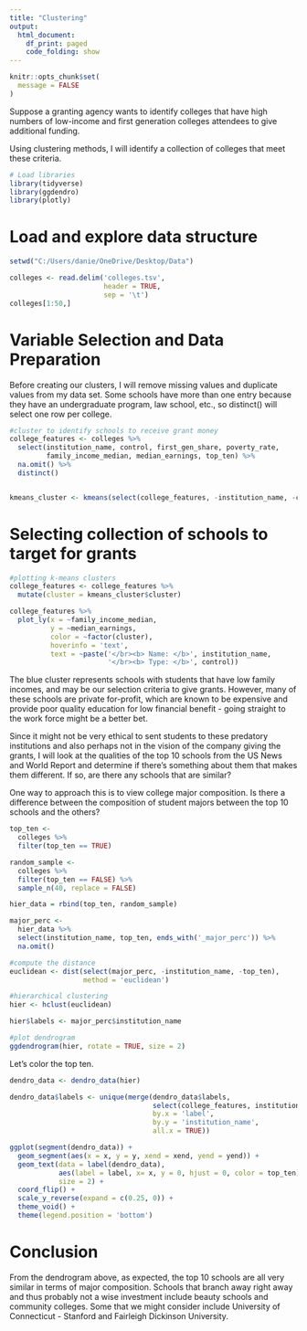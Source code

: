 ---
title: "Clustering"
output:
  html_document:
    df_print: paged
    code_folding: show
---
```{r setup, include = FALSE}
knitr::opts_chunk$set(
  message = FALSE
)
```
Suppose a granting agency wants to identify colleges that have high numbers of low-income and first generation colleges attendees to give additional funding.

Using clustering methods, I will identify a collection of colleges that meet these criteria.


```{r Libraries}
# Load libraries
library(tidyverse)
library(ggdendro)
library(plotly)
```

# Load and explore data structure

```{r Explore data}
setwd("C:/Users/danie/OneDrive/Desktop/Data")

colleges <- read.delim('colleges.tsv', 
                       header = TRUE, 
                       sep = '\t')
colleges[1:50,]
```

# Variable Selection and Data Preparation

Before creating our clusters, I will remove missing values and duplicate values from my data set. Some schools have more than one entry because they have an undergraduate program, law school, etc., so distinct() will select one row per college.

```{r Create clusters}
#cluster to identify schools to receive grant money
college_features <- colleges %>%
  select(institution_name, control, first_gen_share, poverty_rate, 
         family_income_median, median_earnings, top_ten) %>%
  na.omit() %>%
  distinct()


kmeans_cluster <- kmeans(select(college_features, -institution_name, -control), 3)

```

# Selecting collection of schools to target for grants

```{r Plot}
#plotting k-means clusters
college_features <- college_features %>%
  mutate(cluster = kmeans_cluster$cluster)

college_features %>%
  plot_ly(x = ~family_income_median, 
          y = ~median_earnings, 
          color = ~factor(cluster),
          hoverinfo = 'text',
          text = ~paste('</br><b> Name: </b>', institution_name,
                        '</br><b> Type: </b>', control))

```

The blue cluster represents schools with students that have low family incomes, and may be our selection criteria to give grants. However, many of these schools are private for-profit, which are known to be expensive and provide poor quality education for low financial benefit - going straight to the work force might be a better bet. 

Since it might not be very ethical to sent students to these predatory institutions and also perhaps not in the vision of the company giving the grants, I will look at the qualities of the top 10 schools from the US News and World Report and determine if there's something about them that makes them different. If so, are there any schools that are similar?

One way to approach this is to view college major composition. Is there a difference between the composition of student majors between the top 10 schools and the others?

```{r Hierarchical Clustering}
top_ten <- 
  colleges %>%
  filter(top_ten == TRUE)

random_sample <-
  colleges %>%
  filter(top_ten == FALSE) %>%
  sample_n(40, replace = FALSE)

hier_data = rbind(top_ten, random_sample)

major_perc <-
  hier_data %>%
  select(institution_name, top_ten, ends_with('_major_perc')) %>%
  na.omit()

#compute the distance
euclidean <- dist(select(major_perc, -institution_name, -top_ten),
                  method = 'euclidean')

#hierarchical clustering
hier <- hclust(euclidean)

hier$labels <- major_perc$institution_name

#plot dendrogram
ggdendrogram(hier, rotate = TRUE, size = 2)

```
Let's color the top ten.

```{r With Color}
dendro_data <- dendro_data(hier)

dendro_data$labels <- unique(merge(dendro_data$labels,
                                   select(college_features, institution_name, top_ten),
                                   by.x = 'label',
                                   by.y = 'institution_name',
                                   all.x = TRUE))

ggplot(segment(dendro_data)) +
  geom_segment(aes(x = x, y = y, xend = xend, yend = yend)) +
  geom_text(data = label(dendro_data),
            aes(label = label, x= x, y = 0, hjust = 0, color = top_ten),
            size = 2) +
  coord_flip() +
  scale_y_reverse(expand = c(0.25, 0)) +
  theme_void() +
  theme(legend.position = 'bottom')

```

# Conclusion
From the dendrogram above, as expected, the top 10 schools are all very similar in terms of major composition. Schools that branch away right away and thus probably not a wise investment include beauty schools and community colleges. Some that we might consider include University of Connecticut - Stanford and Fairleigh Dickinson University.